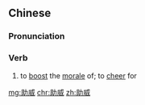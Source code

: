 ==Chinese==
{{zh-forms}}

===Pronunciation===
{{zh-pron
|m=zhùwēi
|c=zo6 wai1
|mn=qz,xm,zz:chō͘-ui
|cat=verb
}}

===Verb===
{{zh-verb}}

# to [[boost]] the [[morale]] of; to [[cheer]] for

[[mg:助威]]
[[chr:助威]]
[[zh:助威]]